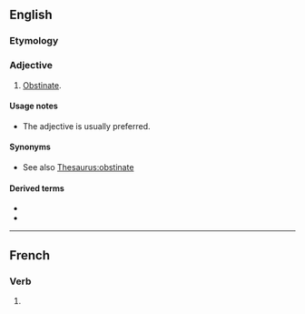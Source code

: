 ==English==

===Etymology===
{{suffix|en|{{der|en|fr|obstiner}}|ant}}

===Adjective===
{{en-adj}}

# {{lb|en|proscribed}} [[obstinate|Obstinate]].

====Usage notes====
* {{sense|obstinate}} The adjective {{m|en|obstinate}} is usually preferred.

====Synonyms====
* See also [[Thesaurus:obstinate]]

====Derived terms====
* {{l|en|obstinance}}
* {{l|en|obstinancy}}

----

==French==

===Verb===
{{head|fr|present participle}}

# {{present participle of|obstiner|lang=fr|nocat=1}}